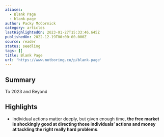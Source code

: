```yaml
---
aliases:
  - Blank Page
  - blank-page
author: Packy McCormick
category: articles
lastHighlightedOn: 2023-01-27T15:33:46.645Z
publishedOn: 2022-12-19T00:00:00.000Z
source: reader
status: seedling
tags: []
title: Blank Page
url: 'https://www.notboring.co/p/blank-page'
---
```

## Summary

To 2023 and Beyond

## Highlights

- Individual actions matter deeply, but given enough time, **the free market is shockingly good at directing those individuals’ actions and money at tackling the right really hard problems**.
